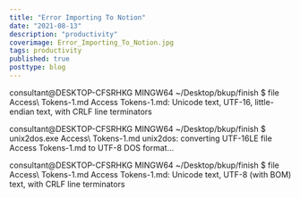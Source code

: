 ```yaml
---
title: "Error Importing To Notion"
date: "2021-08-13"
description: "productivity"
coverimage: Error_Importing_To_Notion.jpg
tags: productivity
published: true
posttype: blog
---
```


consultant@DESKTOP-CFSRHKG MINGW64 ~/Desktop/bkup/finish
$ file Access\ Tokens-1.md
Access Tokens-1.md: Unicode text, UTF-16, little-endian text, with CRLF line terminators

consultant@DESKTOP-CFSRHKG MINGW64 ~/Desktop/bkup/finish
$ unix2dos.exe Access\ Tokens-1.md
unix2dos: converting UTF-16LE file Access Tokens-1.md to UTF-8 DOS format...

consultant@DESKTOP-CFSRHKG MINGW64 ~/Desktop/bkup/finish
$ file Access\ Tokens-1.md
Access Tokens-1.md: Unicode text, UTF-8 (with BOM) text, with CRLF line terminators